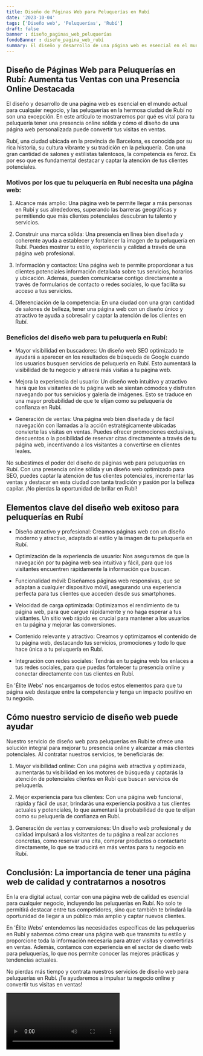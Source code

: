 ```yaml
---
title: Diseño de Páginas Web para Peluquerías en Rubí
date: '2023-10-04'
tags: ['Diseño web', 'Peluquerías', 'Rubí']
draft: false
banner : diseño_paginas_web_peluquerías
fondoBanner : diseño_pagina_web_rubí
summary: El diseño y desarrollo de una página web es esencial en el mundo actual para cualquier negocio, y las peluquerías en la hermosa ciudad de Rubí no son una excepción. En este artículo te mostraremos por qué es vital para tu peluquería tener una presencia online sólida y cómo el diseño de una página web personalizada puede convertir tus visitas en ventas.
---
```


## Diseño de Páginas Web para Peluquerías en Rubí: Aumenta tus Ventas con una Presencia Online Destacada

El diseño y desarrollo de una página web es esencial en el mundo actual para cualquier negocio, y las peluquerías en la hermosa ciudad de Rubí no son una excepción. En este artículo te mostraremos por qué es vital para tu peluquería tener una presencia online sólida y cómo el diseño de una página web personalizada puede convertir tus visitas en ventas.

Rubí, una ciudad ubicada en la provincia de Barcelona, es conocida por su rica historia, su cultura vibrante y su tradición en la peluquería. Con una gran cantidad de salones y estilistas talentosos, la competencia es feroz. Es por eso que es fundamental destacar y captar la atención de tus clientes potenciales.

### Motivos por los que tu peluquería en Rubí necesita una página web:

1. Alcance más amplio: Una página web te permite llegar a más personas en Rubí y sus alrededores, superando las barreras geográficas y permitiendo que más clientes potenciales descubran tu talento y servicios.

2. Construir una marca sólida: Una presencia en línea bien diseñada y coherente ayuda a establecer y fortalecer la imagen de tu peluquería en Rubí. Puedes mostrar tu estilo, experiencia y calidad a través de una página web profesional.

3. Información y contactos: Una página web te permite proporcionar a tus clientes potenciales información detallada sobre tus servicios, horarios y ubicación. Además, pueden comunicarse contigo directamente a través de formularios de contacto o redes sociales, lo que facilita su acceso a tus servicios.

4. Diferenciación de la competencia: En una ciudad con una gran cantidad de salones de belleza, tener una página web con un diseño único y atractivo te ayuda a sobresalir y captar la atención de los clientes en Rubí.

### Beneficios del diseño web para tu peluquería en Rubí:

- Mayor visibilidad en buscadores: Un diseño web SEO optimizado te ayudará a aparecer en los resultados de búsqueda de Google cuando los usuarios busquen servicios de peluquería en Rubí. Esto aumentará la visibilidad de tu negocio y atraerá más visitas a tu página web.

- Mejora la experiencia del usuario: Un diseño web intuitivo y atractivo hará que los visitantes de tu página web se sientan cómodos y disfruten navegando por tus servicios y galería de imágenes. Esto se traduce en una mayor probabilidad de que te elijan como su peluquería de confianza en Rubí.

- Generación de ventas: Una página web bien diseñada y de fácil navegación con llamadas a la acción estratégicamente ubicadas convierte las visitas en ventas. Puedes ofrecer promociones exclusivas, descuentos o la posibilidad de reservar citas directamente a través de tu página web, incentivando a los visitantes a convertirse en clientes leales.

No subestimes el poder del diseño de páginas web para peluquerías en Rubí. Con una presencia online sólida y un diseño web optimizado para SEO, puedes captar la atención de tus clientes potenciales, incrementar las ventas y destacar en esta ciudad con tanta tradición y pasión por la belleza capilar. ¡No pierdas la oportunidad de brillar en Rubí!

<GifSeo />

<Cta />

## Elementos clave del diseño web exitoso para peluquerías en Rubí

- Diseño atractivo y profesional: Creamos páginas web con un diseño moderno y atractivo, adaptado al estilo y la imagen de tu peluquería en Rubí.

- Optimización de la experiencia de usuario: Nos aseguramos de que la navegación por tu página web sea intuitiva y fácil, para que los visitantes encuentren rápidamente la información que buscan.

- Funcionalidad móvil: Diseñamos páginas web responsivas, que se adaptan a cualquier dispositivo móvil, asegurando una experiencia perfecta para tus clientes que acceden desde sus smartphones.

- Velocidad de carga optimizada: Optimizamos el rendimiento de tu página web, para que cargue rápidamente y no haga esperar a tus visitantes. Un sitio web rápido es crucial para mantener a los usuarios en tu página y mejorar las conversiones.

- Contenido relevante y atractivo: Creamos y optimizamos el contenido de tu página web, destacando tus servicios, promociones y todo lo que hace única a tu peluquería en Rubí.

- Integración con redes sociales: Tendrás en tu página web los enlaces a tus redes sociales, para que puedas fortalecer tu presencia online y conectar directamente con tus clientes en Rubí.

En 'Élite Webs' nos encargamos de todos estos elementos para que tu página web destaque entre la competencia y tenga un impacto positivo en tu negocio.

## Cómo nuestro servicio de diseño web puede ayudar

Nuestro servicio de diseño web para peluquerías en Rubí te ofrece una solución integral para mejorar tu presencia online y alcanzar a más clientes potenciales. Al contratar nuestros servicios, te beneficiarás de:

1. Mayor visibilidad online: Con una página web atractiva y optimizada, aumentarás tu visibilidad en los motores de búsqueda y captarás la atención de potenciales clientes en Rubí que buscan servicios de peluquería.

2. Mejor experiencia para tus clientes: Con una página web funcional, rápida y fácil de usar, brindarás una experiencia positiva a tus clientes actuales y potenciales, lo que aumentará la probabilidad de que te elijan como su peluquería de confianza en Rubí.

3. Generación de ventas y conversiones: Un diseño web profesional y de calidad impulsará a los visitantes de tu página a realizar acciones concretas, como reservar una cita, comprar productos o contactarte directamente, lo que se traducirá en más ventas para tu negocio en Rubí.

## Conclusión: La importancia de tener una página web de calidad y contratarnos a nosotros

En la era digital actual, contar con una página web de calidad es esencial para cualquier negocio, incluyendo las peluquerías en Rubí. No solo te permitirá destacar entre tus competidores, sino que también te brindará la oportunidad de llegar a un público más amplio y captar nuevos clientes.

En 'Élite Webs' entendemos las necesidades específicas de las peluquerías en Rubí y sabemos cómo crear una página web que transmita tu estilo y proporcione toda la información necesaria para atraer visitas y convertirlas en ventas. Además, contamos con experiencia en el sector de diseño web para peluquerías, lo que nos permite conocer las mejores prácticas y tendencias actuales.

No pierdas más tiempo y contrata nuestros servicios de diseño web para peluquerías en Rubí. ¡Te ayudaremos a impulsar tu negocio online y convertir tus visitas en ventas!

<Video />

<CtaBot job='Peluquerías' city='Rubí'/>

<Gmaps query='Rubí+españa+maps' />